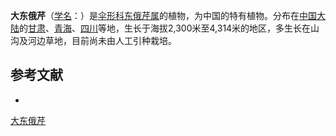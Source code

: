 {{NoteTA|G1=LS}}
{{Speciesbox
| name = 大东俄芹
| status = 
| status_system = 
| image =
| genus = Tongoloa
| species = elata
| authority = Wolff in Acta Hort.
}}

'''大东俄芹'''（[[学名|学名]]：{{lang|la|''Tongoloa elata''}}）是[[伞形科|伞形科]][[东俄芹属|东俄芹属]]的植物，为中国的特有植物。分布在[[中国大陆|中国大陆]]的[[甘肃|甘肃]]、[[青海|青海]]、[[四川|四川]]等地，生长于海拔2,300米至4,314米的地区，多生长在山沟及河边草地，目前尚未由人工引种栽培。

== 参考文献 ==
<div class="references-small">
* {{cite web| url =http://www.bioinfo.cn/db05/KmzwSpecies.php?action=view&id=22765| title =大东俄芹| work =《中国高等植物数据库全库》| publisher =中国科学院微生物研究所| author =昆明植物研究所| accessdate =2009-02-25| deadurl =yes| archiveurl =https://web.archive.org/web/20160305092004/http://www.bioinfo.cn/db05/KmzwSpecies.php?action=view&id=22765| archivedate =2016-03-05}}
</div>
{{Taxonbar|from=Q10933363}}

[[Category:东俄芹属|大东俄芹]]


{{Apiales-stub}}
